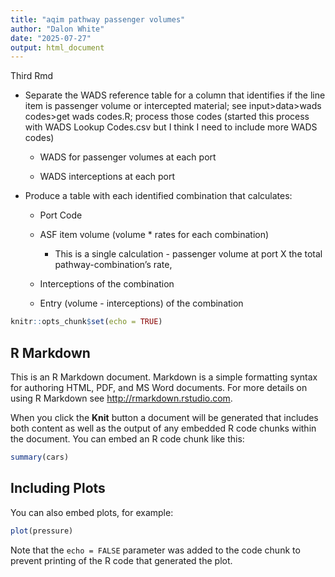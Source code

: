 ```yaml
---
title: "aqim pathway passenger volumes"
author: "Dalon White"
date: "2025-07-27"
output: html_document
---
```


Third Rmd

-   Separate the WADS reference table for a column that identifies if the line item is passenger volume or intercepted material; see input\>data\>wads codes\>get wads codes.R; process those codes (started this process with WADS Lookup Codes.csv but I think I need to include more WADS codes)

    -   WADS for passenger volumes at each port

    -   WADS interceptions at each port

-   Produce a table with each identified combination that calculates:

    -   Port Code

    -   ASF item volume (volume \* rates for each combination)

        -   This is a single calculation - passenger volume at port X the total pathway-combination's rate,

    -   Interceptions of the combination

    -   Entry (volume - interceptions) of the combination

```r
knitr::opts_chunk$set(echo = TRUE)
```

## R Markdown

This is an R Markdown document. Markdown is a simple formatting syntax for authoring HTML, PDF, and MS Word documents. For more details on using R Markdown see <http://rmarkdown.rstudio.com>.

When you click the **Knit** button a document will be generated that includes both content as well as the output of any embedded R code chunks within the document. You can embed an R code chunk like this:

```r
summary(cars)
```

## Including Plots

You can also embed plots, for example:

```r
plot(pressure)
```

Note that the `echo = FALSE` parameter was added to the code chunk to prevent printing of the R code that generated the plot.
